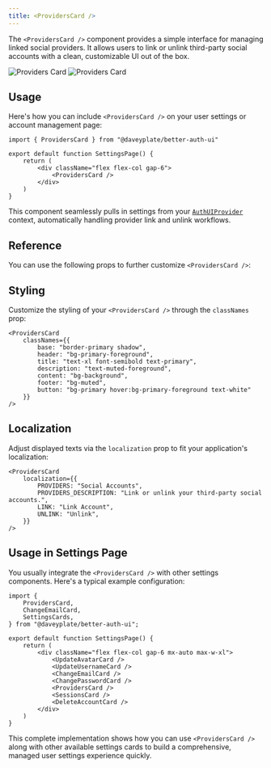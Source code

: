 ```yaml
---
title: <ProvidersCard />
---
```


The `<ProvidersCard />` component provides a simple interface for managing linked social providers. It allows users to link or unlink third-party social accounts with a clean, customizable UI out of the box.

<img alt="Providers Card" src="/screenshots/providers-card-dark.png" className="rounded-xl hidden dark:block w-lg mt-0 mb-0" />
<img alt="Providers Card" src="/screenshots/providers-card-light.png" className="rounded-xl dark:hidden w-lg mt-0 mb-0" />

## Usage

Here's how you can include `<ProvidersCard />` on your user settings or account management page:

```tsx
import { ProvidersCard } from "@daveyplate/better-auth-ui"

export default function SettingsPage() {
    return (
        <div className="flex flex-col gap-6">
            <ProvidersCard />
        </div>
    )
}
```

This component seamlessly pulls in settings from your [`AuthUIProvider`](../components/auth-ui-provider) context, automatically handling provider link and unlink workflows.

## Reference

You can use the following props to further customize `<ProvidersCard />`:

<AutoTypeTable path="../src/components/settings/providers-card.tsx" name="ProvidersCardProps" />

## Styling

Customize the styling of your `<ProvidersCard />` through the `classNames` prop:

```tsx
<ProvidersCard
    classNames={{
        base: "border-primary shadow",
        header: "bg-primary-foreground",
        title: "text-xl font-semibold text-primary",
        description: "text-muted-foreground",
        content: "bg-background",
        footer: "bg-muted",
        button: "bg-primary hover:bg-primary-foreground text-white"
    }}
/>
```

## Localization

Adjust displayed texts via the `localization` prop to fit your application's localization:

```tsx
<ProvidersCard
    localization={{
        PROVIDERS: "Social Accounts",
        PROVIDERS_DESCRIPTION: "Link or unlink your third-party social accounts.",
        LINK: "Link Account",
        UNLINK: "Unlink",
    }}
/>
```

## Usage in Settings Page

You usually integrate the `<ProvidersCard />` with other settings components. Here's a typical example configuration:

```tsx title="app/dashboard/settings/page.tsx"
import {
    ProvidersCard,  
    ChangeEmailCard,
    SettingsCards,
} from "@daveyplate/better-auth-ui";

export default function SettingsPage() {
    return (
        <div className="flex flex-col gap-6 mx-auto max-w-xl">
            <UpdateAvatarCard />
            <UpdateUsernameCard />
            <ChangeEmailCard />
            <ChangePasswordCard />
            <ProvidersCard />
            <SessionsCard />
            <DeleteAccountCard />
        </div>
    )
}
```

This complete implementation shows how you can use `<ProvidersCard />` along with other available settings cards to build a comprehensive, managed user settings experience quickly.